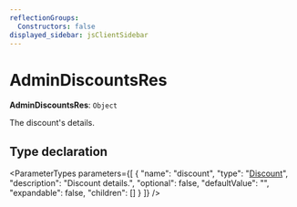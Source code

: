```yaml
---
reflectionGroups:
  Constructors: false
displayed_sidebar: jsClientSidebar
---
```



# AdminDiscountsRes

 **AdminDiscountsRes**: `Object`

The discount's details.

## Type declaration

<ParameterTypes parameters={[
  {
    "name": "discount",
    "type": "[Discount](../classes/js_client.internal.Discount-1.mdx)",
    "description": "Discount details.",
    "optional": false,
    "defaultValue": "",
    "expandable": false,
    "children": []
  }
]} />
